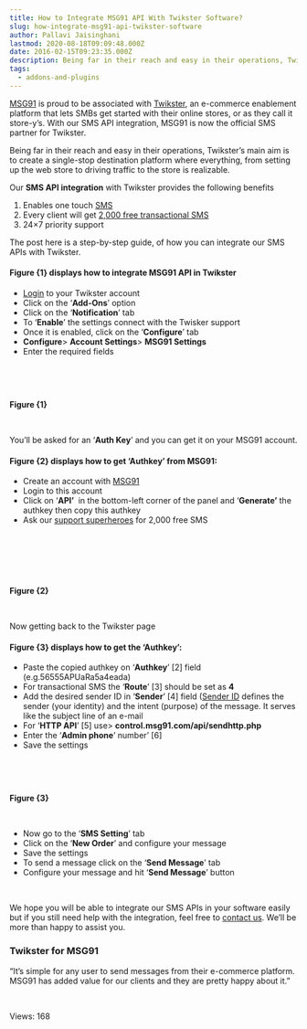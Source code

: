 ```yaml
---
title: How to Integrate MSG91 API With Twikster Software?
slug: how-integrate-msg91-api-twikster-software
author: Pallavi Jaisinghani
lastmod: 2020-08-18T09:09:48.000Z
date: 2016-02-15T09:23:35.000Z
description: Being far in their reach and easy in their operations, Twiksters main aim is to create a single-stop destination platform where everything, from setting up the web store to driving traffic to the store is realizable.
tags:
  - addons-and-plugins
---
```


[MSG91](https://msg91.com/) is proud to be associated with [Twikster](httsp://twikster.com/index.php?controller=home), an e-commerce enablement platform that lets SMBs get started with their online stores, or as they call it store-y’s. With our SMS API integration, MSG91 is now the official SMS partner for Twikster.


Being far in their reach and easy in their operations, Twikster’s main aim is to create a single-stop destination platform where everything, from setting up the web store to driving traffic to the store is realizable.


Our **SMS API integration** with Twikster provides the following benefits


1. Enables one touch [SMS](https://msg91.com/sms-for-developers)
2. Every client will get [2,000 free transactional SMS](https://msg91.com/sms)
3. 24×7 priority support


The post here is a step-by-step guide, of how you can integrate our SMS APIs with Twikster.


#### **Figure {1} displays how to integrate MSG91 API in Twikster**


* [Login](https://twikster.com/index.php?controller=home#) to your Twikster account
* Click on the ‘**Add-Ons**’ option
* Click on the ‘**Notification**’ tab
* To ‘**Enable**’ the settings connect with the Twisker support
* Once it is enabled, click on the ‘**Configure**’ tab
* **Configure**> **Account Settings**> **MSG91 Settings**
* Enter the required fields


 


 


**Figure {1}**


 


You’ll be asked for an ‘**Auth Key**’ and you can get it on your MSG91 account.


#### **Figure {2} displays how to get ‘Authkey’ from MSG91:**


* Create an account with [MSG91](https://msg91.com/signup)
* Login to this account
* Click on ‘**API’**  in the bottom-left corner of the panel and ‘**Generate’** the authkey then copy this authkey
* Ask our [support superheroes](https://msg91.com/contact) for 2,000 free SMS


 


 


 


**Figure {2}**


 


Now getting back to the Twikster page


#### **Figure {3} displays how to get the ‘Authkey’:**


* Paste the copied authkey on ‘**Authkey**’ [2] field (e.g.56555APUaRa5a4eada)
* For transactional SMS the ‘**Route**’ [3] should be set as **4**
* Add the desired sender ID in ‘**Sender**’ [4] field ([Sender ID](https://msg91.com/help/what-is-a-sender-id) defines the sender (your identity) and the intent (purpose) of the message. It serves like the subject line of an e-mail
* For ‘**HTTP API**’ [5] use> **control.msg91.com/api/sendhttp.php**
* Enter the ‘**Admin phone**’ number’ [6]
* Save the settings


 


 


**Figure {3}**


 


* Now go to the ‘**SMS Setting**’ tab
* Click on the ‘**New Order**’ and configure your message
* Save the settings
* To send a message click on the ‘**Send Message**’ tab
* Configure your message and hit ‘**Send Message**’ button


 


We hope you will be able to integrate our SMS APIs in your software easily but if you still need help with the integration, feel free to [contact us](https://msg91.com/contact). We’ll be more than happy to assist you.


### **Twikster for MSG91**


“It’s simple for any user to send messages from their e-commerce platform. MSG91 has added value for our clients and they are pretty happy about it.”


 


 Views: 168


